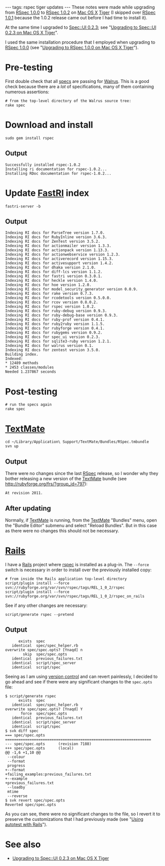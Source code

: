 ---
tags: rspec tiger updates
---
These notes were made while upgrading from [[RSpec 1.0.0]] to [[RSpec 1.0.2]] on [[Mac OS X]] [[Tiger]] (I skipped over [[RSpec 1.0.1]] because the 1.0.2 release came out before I had time to install it).

At the same time I upgraded to [[Spec::UI 0.2.3]]; see "[[Upgrading to Spec::UI 0.2.3 on Mac OS X Tiger]]".

I used the same installation procedure that I employed when upgrading to [[RSpec 1.0.0]] (see "[[Upgrading to RSpec 1.0.0 on Mac OS X Tiger]]").

= Pre-testing =

First double check that all [[specs]] are passing for [[Walrus]]. This is a good check because there are a ''lot'' of specifications, many of them containing numerous assertions:

<pre># from the top-level directory of the Walrus source tree:
rake spec</pre>

= Download and install =

<pre>sudo gem install rspec</pre>

== Output ==

<pre>Successfully installed rspec-1.0.2
Installing ri documentation for rspec-1.0.2...
Installing RDoc documentation for rspec-1.0.2...</pre>

= Update [[FastRI]] index =

<pre>fastri-server -b</pre>

== Output ==

<pre>Indexing RI docs for ParseTree version 1.7.0.
Indexing RI docs for RubyInline version 3.6.3.
Indexing RI docs for ZenTest version 3.5.2.
Indexing RI docs for actionmailer version 1.3.3.
Indexing RI docs for actionpack version 1.13.3.
Indexing RI docs for actionwebservice version 1.2.3.
Indexing RI docs for activerecord version 1.15.3.
Indexing RI docs for activesupport version 1.4.2.
Indexing RI docs for dhaka version 2.1.0.
Indexing RI docs for diff-lcs version 1.1.2.
Indexing RI docs for fastri version 0.3.0.1.
Indexing RI docs for heckle version 1.4.0.
Indexing RI docs for hoe version 1.2.0.
Indexing RI docs for model_security_generator version 0.0.9.
Indexing RI docs for rake version 0.7.3.
Indexing RI docs for rcodetools version 0.5.0.0.
Indexing RI docs for rcov version 0.8.0.2.
Indexing RI docs for rspec version 1.0.2.
Indexing RI docs for ruby-debug version 0.9.3.
Indexing RI docs for ruby-debug-base version 0.9.3.
Indexing RI docs for ruby-prof version 0.4.1.
Indexing RI docs for ruby2ruby version 1.1.5.
Indexing RI docs for rubyforge version 0.4.1.
Indexing RI docs for rubygems version 0.9.2.
Indexing RI docs for spec_ui version 0.2.3.
Indexing RI docs for sqlite3-ruby version 1.2.1.
Indexing RI docs for walrus version 0.1.
Indexing RI docs for zentest version 3.5.0.
Building index.
Indexed:
* 12489 methods
* 2453 classes/modules
Needed 1.237867 seconds</pre>

= Post-testing =

<pre># run the specs again
rake spec</pre>

= [[TextMate]] =

<pre>cd ~/Library/Application\ Support/TextMate/Bundles/RSpec.tmbundle
svn up</pre>

== Output ==

There were no changes since the last [[RSpec]] release, so I wonder why they bother releasing a new version of the [[TextMate]] bundle (see http://rubyforge.org/frs/?group_id=797):

<pre>At revision 2011.</pre>

== After updating ==

Normally, if [[TextMate]] is running, from the [[TextMate]] "Bundles" menu, open the "Bundle Editor" submenu and select "Reload Bundles". But in this case as there were no changes this should not be necessary.

= [[Rails]] =

I have a [[Rails]] project where [[rspec]] is installed as a plug-in. The <tt>--force</tt> switch is necessary in order to install over the previously installed copy:

<pre># from inside the Rails application top-level directory
script/plugin install --force svn://rubyforge.org/var/svn/rspec/tags/REL_1_0_2/rspec
script/plugin install --force svn://rubyforge.org/var/svn/rspec/tags/REL_1_0_2/rspec_on_rails</pre>

See if any other changes are necessary:

<pre>script/generate rspec --pretend</pre>

== Output ==

<pre>      exists  spec
   identical  spec/spec_helper.rb
overwrite spec/spec.opts? [Ynaqd] n
        skip  spec/spec.opts
   identical  previous_failures.txt
   identical  script/spec_server
   identical  script/spec</pre>

Seeing as I am using [[version control]] and can revert painlessly, I decided to go ahead and see if there were any significant changes to the <tt>spec.opts</tt> file:

<pre>$ script/generate rspec
      exists  spec
   identical  spec/spec_helper.rb
overwrite spec/spec.opts? [Ynaqd] Y
       force  spec/spec.opts
   identical  previous_failures.txt
   identical  script/spec_server
   identical  script/spec
$ svk diff spec
=== spec/spec.opts
==================================================================
--- spec/spec.opts      (revision 7188)
+++ spec/spec.opts      (local)
@@ -1,6 +1,10 @@
 --colour
 --format
 progress
+--format 
+failing_examples:previous_failures.txt
+--example
+previous_failures.txt
 --loadby
 mtime
 --reverse
$ svk revert spec/spec.opts
Reverted spec/spec.opts</pre>

As you can see, there were no significant changes to the file, so I revert it to preserve the customizations that I had previously made (see "[[Using autotest with Rails]]").

= See also =

* [[Upgrading to Spec::UI 0.2.3 on Mac OS X Tiger]]
